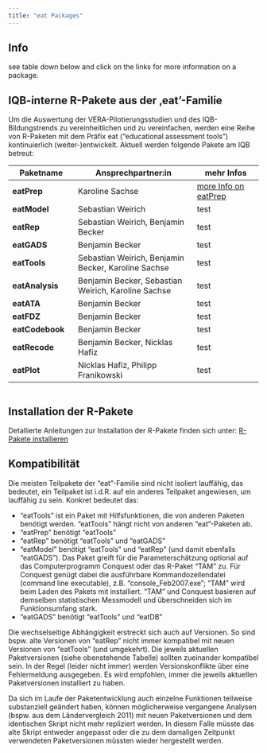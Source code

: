 ```yaml
---
title: "eat Packages"
---
```


##  Info

see table down below and click on the links for more information on a package.

## IQB-interne R-Pakete aus der ‚eat'-Familie

Um die Auswertung der VERA-Pilotierungsstudien und des IQB-Bildungstrends zu vereinheitlichen und zu vereinfachen, werden eine Reihe von R-Paketen mit dem Präfix eat ("educational assessment tools") kontinuierlich (weiter-)entwickelt. Aktuell werden folgende Pakete am IQB betreut:

| Paketname       | Ansprechpartner:in                                  | mehr Infos                          |
|-------------------|----------------------------------|-------------------|
| **eatPrep**     | Karoline Sachse                                     | [more Info on eatPrep](eatPrep.qmd) |
| **eatModel**    | Sebastian Weirich                                   | test                                |
| **eatRep**      | Sebastian Weirich, Benjamin Becker                  | test                                |
| **eatGADS**     | Benjamin Becker                                     | test                                |
| **eatTools**    | Sebastian Weirich, Benjamin Becker, Karoline Sachse | test                                |
| **eatAnalysis** | Benjamin Becker, Sebastian Weirich, Karoline Sachse | test                                |
| **eatATA**      | Benjamin Becker                                     | test                                |
| **eatFDZ**      | Benjamin Becker                                     | test                                |
| **eatCodebook** | Benjamin Becker                                     | test                                |
| **eatRecode**   | Benjamin Becker, Nicklas Hafiz                      | test                                |
| **eatPlot**     | Nicklas Hafiz, Philipp Franikowski                  | test                                |



```r

```


## Installation der R-Pakete

Detallierte Anleitungen zur Installation der R-Pakete finden sich unter: [R-Pakete installieren](http://iqbstaff.pbworks.com/w/page/138429033/R-Pakete%20Installieren)

## Kompatibilität

Die meisten Teilpakete der "eat"-Familie sind nicht isoliert lauffähig, das bedeutet, ein Teilpaket ist i.d.R. auf ein anderes Teilpaket angewiesen, um lauffähig zu sein. Konkret bedeutet das:

-   "eatTools" ist ein Paket mit Hilfsfunktionen, die von anderen Paketen benötigt werden. "eatTools" hängt nicht von anderen "eat"-Paketen ab.
-   "eatPrep" benötigt "eatTools"
-   "eatRep" benötigt "eatTools" und "eatGADS"
-   "eatModel" benötigt "eatTools" und "eatRep" (und damit ebenfalls "eatGADS"). Das Paket greift für die Parameterschätzung optional auf das Computerprogramm Conquest oder das R-Paket "TAM" zu. Für Conquest genügt dabei die ausführbare Kommandozeilendatei (command line executable), z.B. "console_Feb2007.exe"; "TAM" wird beim Laden des Pakets mit installiert. "TAM" und Conquest basieren auf demselben statistischen Messmodell und überschneiden sich im Funktionsumfang stark.
-   "eatGADS" benötigt "eatTools" und "eatDB"

Die wechselseitige Abhängigkeit erstreckt sich auch auf Versionen. So sind bspw. alte Versionen von "eatRep" nicht immer kompatibel mit neuen Versionen von "eatTools" (und umgekehrt). Die jeweils aktuellen Paketversionen (siehe obenstehende Tabelle) sollten zueinander kompatibel sein. In der Regel (leider nicht immer) werden Versionskonflikte über eine Fehlermeldung ausgegeben. Es wird empfohlen, immer die jeweils aktuellen Paketversionen installiert zu haben.

Da sich im Laufe der Paketentwicklung auch einzelne Funktionen teilweise substanziell geändert haben, können möglicherweise vergangene Analysen (bspw. aus dem Ländervergleich 2011) mit neuen Paketversionen und dem identischen Skript nicht mehr repliziert werden. In diesem Falle müsste das alte Skript entweder angepasst oder die zu dem damaligen Zeitpunkt verwendeten Paketversionen müssten wieder hergestellt werden.
